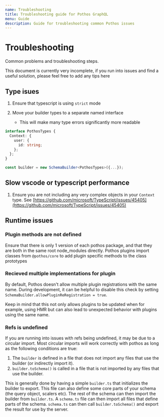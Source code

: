 ```yaml
---
name: Troubleshooting
title: Troubleshooting guide for Pothos GraphQL
menu: Guide
description: Guide for troubleshooting common Pothos issues
---
```





# Troubleshooting

Common problems and troubleshooting steps.

This document is currently very incomplete, if you run into issues and find a useful solution,
please feel free to add any tips here

## Type isues

1. Ensure that typescript is using `strict` mode

2. Move your builder types to a separate named interface
   - This will make many type errors significantly more readable

```typescript
interface PothosTypes {
  Context: {
    user: {
      id: string;
    };
  };
}

const builder = new SchemaBuilder<PothosTypes>({...});
```

## Slow vscode or typescript performance

1. Ensure you are not including any very complex objects in your `Context` type. See
   [https://github.com/microsoft/TypeScript/issues/45405](https://github.com/microsoft/TypeScript/issues/45405)

## Runtime issues

### Plugin methods are not defined

Ensure that there is only 1 version of each pothos package, and that they are both in the same root
node_modules directly. Pothos plugins import classes from `@pothos/core` to add plugin specific
methods to the class prototypes

### Recieved multiple implementations for plugin

By default, Pothos doesn't allow multiple plugin registrations with the same name. During
development, it can be helpful to disable this check by setting
`SchemaBuilder.allowPluginReRegistration = true`.

Keep in mind that this not only allows plugins to be updated when for example, using HMR but can
also lead to unexpected behavior with plugins using the same name.

### Refs is undefined

If you are running into issues with refs being undefined, it may be due to a circular import. Most
circular imports will work correctly with pothos as long as the following conditions are true:

1. The `builder` is defined in a file that does not import any files that use the builder (or
   indirectly import it).
2. `builder.toSchema()` is called in a file that is not imported by any files that use the builder.

This is generally done by having a simple `builder.ts` that initializes the builder to export. This
file can also define some core parts of your schema (the query object, scalers etc). The rest of the
schema can then import the builder from `builder.ts`. A `schema.ts` file can then import all files
that define parts of the schema. `schema.ts` can then call `builder.toSchema()` and export the
result for use by the server.
